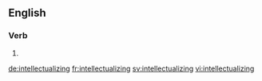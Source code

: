 ==English==

===Verb===
{{head|en}}

# {{present participle of|intellectualize|lang=en}}

[[de:intellectualizing]]
[[fr:intellectualizing]]
[[sv:intellectualizing]]
[[vi:intellectualizing]]